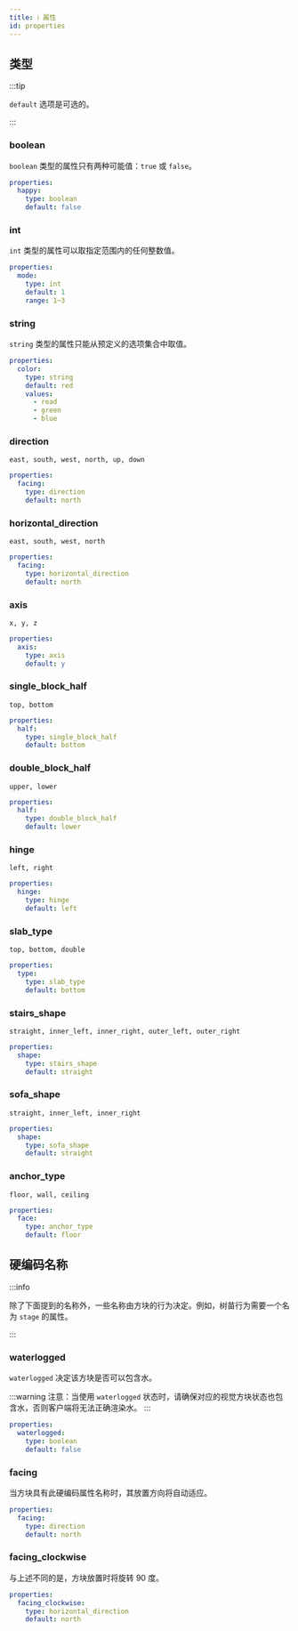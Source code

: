 ```yaml
---
title: ℹ️ 属性
id: properties
---
```


## 类型

:::tip

`default` 选项是可选的。

:::

### boolean

`boolean` 类型的属性只有两种可能值：`true` 或 `false`。

```yaml
properties:
  happy:
    type: boolean
    default: false
```

### int

`int` 类型的属性可以取指定范围内的任何整数值。

```yaml
properties:
  mode:
    type: int
    default: 1
    range: 1~3
```

### string

`string` 类型的属性只能从预定义的选项集合中取值。

```yaml
properties:
  color:
    type: string
    default: red
    values:
      - read
      - green
      - blue
```

### direction

`east, south, west, north, up, down`

```yaml
properties:
  facing:
    type: direction
    default: north
```

### horizontal\_direction

`east, south, west, north`

```yaml
properties:
  facing:
    type: horizontal_direction
    default: north
```

### axis

`x, y, z`

```yaml
properties:
  axis:
    type: axis
    default: y
```

### single\_block\_half

`top, bottom`

```yaml
properties:
  half:
    type: single_block_half
    default: bottom
```

### double\_block\_half

`upper, lower`

```yaml
properties:
  half:
    type: double_block_half
    default: lower
```

### hinge

`left, right`

```yaml
properties:
  hinge:
    type: hinge
    default: left
```


### slab\_type

`top, bottom, double`

```yaml
properties:
  type:
    type: slab_type
    default: bottom
```

### stairs\_shape

`straight, inner_left, inner_right, outer_left, outer_right`

```yaml
properties:
  shape:
    type: stairs_shape
    default: straight
```

### sofa\_shape

`straight, inner_left, inner_right`

```yaml
properties:
  shape:
    type: sofa_shape
    default: straight
```

### anchor\_type

`floor, wall, ceiling`

```yaml
properties:
  face:
    type: anchor_type
    default: floor
```

## 硬编码名称

:::info

除了下面提到的名称外，一些名称由方块的行为决定。例如，树苗行为需要一个名为 `stage` 的属性。

:::

### waterlogged

`waterlogged` 决定该方块是否可以包含水。

:::warning
注意：当使用 `waterlogged` 状态时，请确保对应的视觉方块状态也包含水，否则客户端将无法正确渲染水。
:::

```yaml
properties:
  waterlogged:
    type: boolean
    default: false
```

### facing

当方块具有此硬编码属性名称时，其放置方向将自动适应。

```yaml
properties:
  facing:
    type: direction
    default: north
```

### facing\_clockwise

与上述不同的是，方块放置时将旋转 90 度。

```yaml
properties:
  facing_clockwise:
    type: horizontal_direction
    default: north
```
